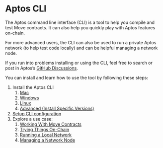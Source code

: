 # Aptos CLI

The Aptos command line interface (CLI) is a tool to help you compile and test Move contracts. It can also help you quickly play with Aptos features on-chain.

For more advanced users, the CLI can also be used to run a private Aptos network (to help test code locally) and can be helpful managing a network node.

If you run into problems installing or using the CLI, feel free to search or post in Aptos’s [GitHub Discussions](https://github.com/aptos-labs/aptos-developer-discussions/discussions).

You can install and learn how to use the tool by following these steps:

1. Install the Aptos CLI
   1. [Mac](./cli/install-cli/install-cli-mac.mdx)
   2. [Windows](./cli/install-cli/install-cli-windows.mdx)
   3. [Linux](./cli/install-cli/install-cli-linux.mdx)
   4. [Advanced (Install Specific Versions)](./cli/install-cli/install-cli-specific-version.mdx)
2. [Setup CLI configuration](./cli/cli-configuration.mdx)
3. Explore a use case:
   1. [Working With Move Contracts](./cli/use-cli/working-with-move-contracts.mdx)
   2. [Trying Things On-Chain](./cli/use-cli/trying-things-on-chain.mdx)
   3. [Running a Local Network](./cli/use-cli/running-a-local-network.mdx)
   4. [Managing a Network Node](./cli/use-cli/managing-a-network-node.mdx)
